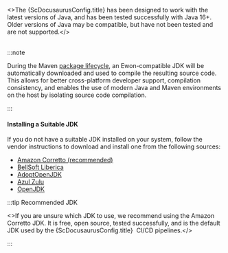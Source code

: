 
<>The {ScDocusaurusConfig.title} has been designed to work with the latest versions of Java, and has
been tested successfully with Java 16+. Older versions of Java may be compatible, but have not been
tested and are not supported.</><br/><br/>

:::note

During the Maven [package lifecycle](#package-lifecycle), an Ewon-compatible JDK will be
automatically downloaded and used to compile the resulting source code. This allows for better
cross-platform developer support, compilation consistency, and enables the use of modern Java and
Maven environments on the host by isolating source code compilation.

:::

#### Installing a Suitable JDK

If you do not have a suitable JDK installed on your system, follow the vendor instructions to
download and install one from the following sources:

- [Amazon Corretto (recommended)](https://aws.amazon.com/corretto/)
- [BellSoft Liberica](https://bell-sw.com/pages/downloads/)
- [AdoptOpenJDK](https://adoptopenjdk.net/)
- [Azul Zulu](https://www.azul.com/downloads/zulu-community/)
- [OpenJDK](https://openjdk.java.net/)

:::tip Recommended JDK

<>If you are unsure which JDK to use, we recommend using the Amazon Corretto JDK. It is free, open
source, tested successfully, and is the default JDK used by the {ScDocusaurusConfig.title}&nbsp;
CI/CD pipelines.</>

:::